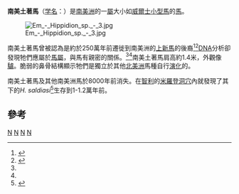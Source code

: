 {{Automatic taxobox
| taxon = Hippidion
| authority = [[理查·歐文|Owen]], 1869
| image = Hippidion skeleton.JPG
| image_caption = 南美土著馬的[[骨骼|骨骼]]。
| fossil_range = {{fossilrange|5.332|0.008}} [[上新世|上新世]]至[[全新世|全新世]]
| subdivision_ranks = [[種|種]]
| subdivision =
* ''H. principale'' (Lund, 1846) ([[模式种|模式种]])
* ''H. saldiasi'' Roth, 1899
* ''H. devillei'' (Gervais, 1855)
| synonyms = 
* ''Hipphaplous'' {{small|[[Florentino_Ameghino|Ameghino]] 1882}}
* ''Hipphaplus'' {{small|[[Florentino_Ameghino|Ameghino]] 1882}}
* ''Onohippidion'' {{small|Filhol 1888}}
* ''Onohippidium'' {{small|Moreno 1891}}
* ''Parahipparion'' {{small|[[Florentino_Ameghino|Ameghino]] 1904
}}
}}
'''南美土著馬'''（[[学名|学名]]：''{{lang|la|Hippidion}}''）是[[南美洲|南美洲]]的一[[屬|屬]]大小如[[威爾士小型馬|威爾士小型馬]]的[[馬|馬]]。

[[File:Em_-_Hippidion_sp._-_3.jpg|thumb]]

南美土著馬曾被認為是約於250萬年前遷徙到南美洲的[[上新馬|上新馬]]的後裔<ref name="Evolution">{{cite journal en|last=Weinstock|first=J.|coauthors=''et al.''|year=2005|title=Evolution, systematics, and phylogeography of Pleistocene horses in the New World: a molecular perspective|journal=PLoS Biology|volume=3|issue=8|pages=e241|doi=10.1371/journal.pbio.0030241|accessdate=2008-11-27}}</ref><ref name="AncientDNA">{{cite journal en|last=Orlando|first=L.|coauthors=''et al.''|year=2008|title=Ancient DNA Clarifies the Evolutionary History of American Late Pleistocene Equids|journal=Journal of Molecular Evolution|volume=66|pages=533–8|doi=10.1007/s00239-008-9100-x|accessdate=2008-11-27}}</ref>[[DNA|DNA]]分析卻發現牠們應屬於[[馬屬|馬屬]]，與馬有親密的關係。<ref name="Evolution"/><ref name="AncientDNA"/>南美土著馬肩高約1.4米，外觀像[[驢|驢]]。脆弱的鼻骨結構顯示牠們是獨立於其他[[北美洲|北美洲]]馬種自行[[演化|演化]]的。

南美土著馬及其他南美洲馬於8000年前消失。在[[智利|智利]]的[[米羅登洞穴|米羅登洞穴]]內就發現了其下的''H. saldiasi''<ref>{{Cite web|author=C. Michael Hogan|title=Cueva del Milodon|work=Megalithic Portal|date=2008-04-13|url=http://www.megalithic.co.uk/article.php?sid=18820|accessdate=2009-09-25|archive-date=2011-06-10|archive-url=https://web.archive.org/web/20110610093757/http://www.megalithic.co.uk/article.php?sid=18820|dead-url=no}}</ref>生存到1-1.2萬年前。

==參考==
{{Reflist}}
{{馬科}}
{{Taxonbar}}
[[Category:南美土著馬屬|N]]
[[Category:上新世哺乳类|N]]
[[Category:更新世哺乳類|N]]
[[Category:1869年描述的分类群|N]]
